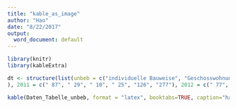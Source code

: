 ```yaml
---
title: "kable_as_image"
author: "Hao"
date: "8/22/2017"
output:
  word_document: default
---
```


```r
library(knitr)
library(kableExtra)

dt <- structure(list(unbeb = c("individuelle Bauweise", "Geschosswohnungsbau", "klassisches Gewerbe", "tertiäres Gewerbe", "Nichtbauland", "Summe unbebaute Grundstücke"
), 2011 = c(" 87", " 29", " 10", " 25", "126", "277"), 2012 = c(" 77", " 26", " 18", " 12", "108", "241"), 2013 = c(" 95", " 49", " 22", " 4", " 91", "261"), 2014 = c("101", " 29", " 13", " 9", "122", "274"), 2015 = c(" 60", " 45", " 13", " 4", "103", "225"), 2016 = c("127", " 36", " 11", " 5", " 93", "272")), .Names = c("unbeb", "2011", "2012", "2013", "2014", "2015", "2016"), row.names = c(NA, -6L), class = c("tbl_df", "tbl", "data.frame"))

kable(Daten_Tabelle_unbeb, format = "latex", booktabs=TRUE, caption="hallo") %>% kable_styling(latex_options=c("striped","scale_down", "hold_position"))
```
